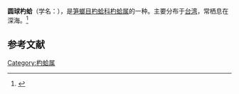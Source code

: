 {{Speciesbox
| name = 圆球杓蛤
| image = 
| image_width = 
| genus = Cuspidaria
| species = convexa
| authority = Prashad, 1932
}}
'''圆球杓蛤'''（学名：''{{lang|la|Cuspidaria convexa}}''），是[[笋螂目|笋螂目]][[杓蛤科|杓蛤科]][[杓蛤属|杓蛤属]]的一种。主要分布于[[台湾|台湾]]，常栖息在深海。<ref>{{cite web|url=http://shell.sinica.edu.tw/chinese/shellbase_detail.php?science_no=2847|title=国际贝库：圆球杓蛤|publisher=台湾贝类资料库|accessdate=2009-08-11|archive-date=2016-03-04|archive-url=https://web.archive.org/web/20160304103527/http://shell.sinica.edu.tw/chinese/shellbase_detail.php?science_no=2847|dead-url=no}}</ref>

== 参考文献 ==
{{reflist|2}}
{{Taxonbar|from=Q13505747}}

[[Category:杓蛤属|Category:杓蛤属]]